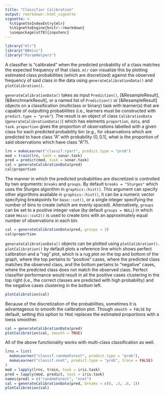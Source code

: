 ```yaml
---
title: "Classifier Calibration"
output: rmarkdown::html_vignette
vignette: >
  %\VignetteIndexEntry{mlr}
  %\VignetteEngine{knitr::rmarkdown}
  \usepackage[utf8]{inputenc}
---
```


```r
library("mlr")
library("BBmisc")
library("ParamHelpers")
```

A classifier is "calibrated" when the predicted probability of a class matches the expected frequency of that class. 
`mlr` can visualize this by plotting estimated class probabilities (which are discretized) against the observed frequency of said class in the data using `generateCalibrationData()` and `plotCalibration()`.

`generateCalibrationData()` takes as input `Prediction()`, [&ResampleResult], [&BenchmarkResult], or a named list of `Prediction()` or [&ResampleResult] objects on a classification (multiclass or binary) task with learner(s) that are capable of outputting probabiliites (i.e., learners must be constructed with `predict.type = "prob"`). The result is an object of class `CalibrationData` (`generateCalibrationData()`) which has elements `proportion`, `data`, and `task`. `proportion` gives the proportion of observations labelled with a given class for each predicted probability bin (e.g., for observations which are predicted to have class "A" with probability $(0, 0.1]$, what is the proportion of said observations which have class "A"?).

```r
lrn = makeLearner("classif.rpart", predict.type = "prob")
mod = train(lrn, task = sonar.task)
pred = predict(mod, task = sonar.task)
cal = generateCalibrationData(pred)
cal$proportion
```

The manner in which the predicted probabilities are discretized is controlled by two arguments:
`breaks` and `groups`. 
By default `breaks = "Sturges"` which uses the Sturges algorithm in `graphics::hist()`. 
This argument can specify other algorithms available in `graphics::hist()`, it can be a numeric vector specifying breakpoints for `base::cut()`, or a single integer specifying the number of bins to create (which are evenly spaced).
Alternatively, `groups` can be set to a positive integer value (by default `groups = NULL`) in which case `Hmisc::cut2()` is used to create bins with an approximately equal number of observations in each bin.

```r
cal = generateCalibrationData(pred, groups = 3)
cal$proportion
```

`generateCalibrationData()` objects can be plotted using `plotCalibration()`.
`plotCalibration()` by default plots a reference line which shows perfect calibration and a "rag" plot, which is a rug plot on the top and bottom of the graph, where the top pertains to "positive" cases, where the predicted class matches the observed class, and the bottom pertains to "negative" cases, where the predicted class does not match the observed class.
Perfect classifier performance would result in all the positive cases clustering in the top right (i.e., the correct classes are predicted with high probability) and the negative cases clustering in the bottom left.

```r
plotCalibration(cal)
```

Because of the discretization of the probabilities, sometimes it is advantageous to smooth the calibration plot. 
Though `smooth = FALSE` by default, setting this option to `TRUE` replaces the estimated proportions with a loess smoother.

```r
cal = generateCalibrationData(pred)
plotCalibration(cal, smooth = TRUE)
```

All of the above functionality works with multi-class classification as well.

```r
lrns = list(
  makeLearner("classif.randomForest", predict.type = "prob"),
  makeLearner("classif.nnet", predict.type = "prob", trace = FALSE)
)
mod = lapply(lrns, train, task = iris.task)
pred = lapply(mod, predict, task = iris.task)
names(pred) = c("randomForest", "nnet")
cal = generateCalibrationData(pred, breaks = c(0, .3, .6, 1))
plotCalibration(cal)
```
